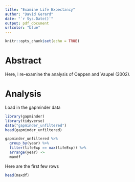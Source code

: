 ```yaml
---
title: "Examine Life Expectancy"
author: "David Gerard"
date: "`r Sys.Date()`"
output: pdf_document
urlcolor: "blue"
---
```


```r
knitr::opts_chunk$set(echo = TRUE)
```

# Abstract

Here, I re-examine the analysis of Oeppen and Vaupel (2002).

# Analysis

Load in the gapminder data
```r
library(gapminder)
library(tidyverse)
data("gapminder_unfiltered")
head(gapminder_unfiltered)
```

```r
gapminder_unfiltered %>%
  group_by(year) %>%
  filter(lifeExp == max(lifeExp)) %>%
  arrange(year) ->
  maxdf
```

Here are the first few rows
```r
head(maxdf)
```







